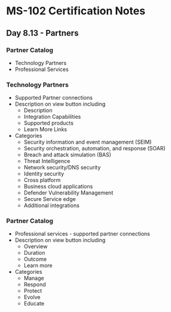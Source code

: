 # MS-102 Certification Notes
## Day 8.13 - Partners

### Partner Catalog
* Technology Partners
* Professional Services

### Technology Partners
* Supported Partner connections
* Description on view button including
	* Description
	* Integration Capabilities
	* Supported products
	* Learn More Links
* Categories
	* Security information and event management (SEIM)
	* Security orchestration, automation, and response (SOAR)
	* Breach and attack simulation (BAS)
	* Threat Intelligence
	* Network security/DNS security
	* Identity security
	* Cross platform
	* Business cloud applications
	* Defender Vulnerability Management
	* Secure Service edge
	* Additional integrations

### Partner Catalog
* Professional services - supported partner connections
* Description on view button including
	* Overview
	* Duration
	* Outcome
	* Learn more
* Categories
	* Manage
	* Respond
	* Protect
	* Evolve
	* Educate